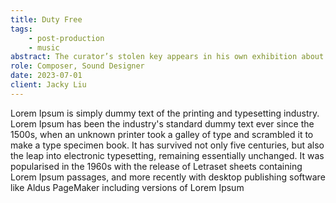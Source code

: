 ```yaml
---
title: Duty Free
tags:
    - post-production
    - music
abstract: The curator’s stolen key appears in his own exhibition about the definition of Art. He faces the dilemma of reclaiming his key without breaking the manifesto.
role: Composer, Sound Designer
date: 2023-07-01
client: Jacky Liu
---
```



Lorem Ipsum is simply dummy text of the printing and typesetting industry. Lorem Ipsum has been the industry's standard dummy text ever since the 1500s, when an unknown printer took a galley of type and scrambled it to make a type specimen book. It has survived not only five centuries, but also the leap into electronic typesetting, remaining essentially unchanged. It was popularised in the 1960s with the release of Letraset sheets containing Lorem Ipsum passages, and more recently with desktop publishing software like Aldus PageMaker including versions of Lorem Ipsum

<ContentEmbed url="819466366" service="vimeo" />
